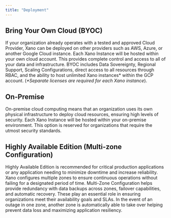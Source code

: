 ```yaml
---
title: "Deployment"
---
```


## Bring Your Own Cloud (BYOC)
If your organization already operates with a tested and approved Cloud Provider, Xano can be deployed on other providers such as AWS, Azure, or another Google Cloud instance. Each Xano Instance will be hosted within your own cloud account. This provides complete control and access to all of your data and infrastructure. BYOC includes Data Sovereignty, Regional Support, Scaling Configurations, direct access to all resources through RBAC, and the ability to host unlimited Xano instances\* within the GCP account. (*\*Separate licenses are required for each Xano instance*).

## On-Premise

On-premise cloud computing means that an organization uses its own physical infrastructure to deploy cloud resources, ensuring high levels of security. Each Xano Instance will be hosted within your on-premise environment. This option is reserved for organizations that require the utmost security standards.

## Highly Available Edition (Multi-zone Configuration)
Highly Available Edition is recommended for critical production applications or any application needing to minimize downtime and increase reliability. Xano configures multiple zones to ensure continuous operations without failing for a designated period of time. Multi-Zone Configuration helps provide redundancy with data backups across zones, failover capabilities, and automatic recovery. These play an essential role in ensuring organizations meet their availability goals and SLAs. In the event of an outage in one zone, another zone is automatically able to take over helping prevent data loss and maximizing application resiliency.


